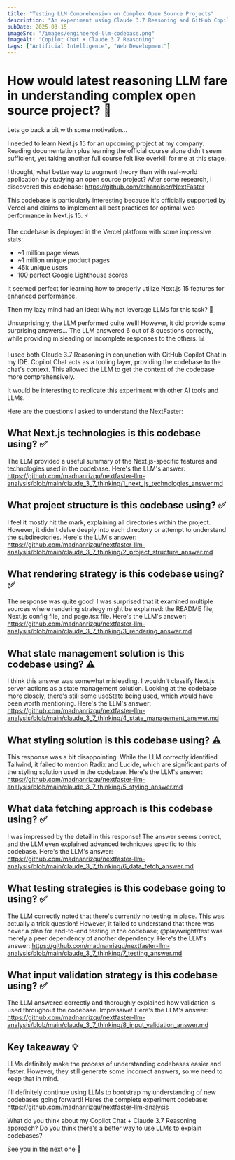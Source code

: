 ```yaml
---
title: "Testing LLM Comprehension on Complex Open Source Projects"
description: "An experiment using Claude 3.7 Reasoning and GitHub Copilot Chat to understand the NextFaster open source project."
pubDate: 2025-03-15
imageSrc: "/images/engineered-llm-codebase.png"
imageAlt: "Copilot Chat + Claude 3.7 Reasoning"
tags: ["Artificial Intelligence", "Web Development"]
---
```



# How would latest reasoning LLM fare in understanding complex open source project? 🤔

Lets go back a bit with some motivation...

I needed to learn Next.js 15 for an upcoming project at my company. Reading documentation plus learning the official course alone didn't seem sufficient, yet taking another full course felt like overkill for me at this stage.

I thought, what better way to augment theory than with real-world application by studying an open source project? After some research, I discovered this codebase: https://github.com/ethanniser/NextFaster

This codebase is particularly interesting because it's officially supported by Vercel and claims to implement all best practices for optimal web performance in Next.js 15. ⚡

The codebase is deployed in the Vercel platform with some impressive stats:
- ~1 million page views
- ~1 million unique product pages
- 45k unique users
- 100 perfect Google Lighthouse scores

It seemed perfect for learning how to properly utilize Next.js 15 features for enhanced performance.

Then my lazy mind had an idea: Why not leverage LLMs for this task? 🧪

Unsurprisingly, the LLM performed quite well! However, it did provide some surprising answers... The LLM answered 6 out of 8 questions correctly, while providing misleading or incomplete responses to the others. 📊

I used both Claude 3.7 Reasoning in conjunction with GitHub Copilot Chat in my IDE. Copilot Chat acts as a tooling layer, providing the codebase to the chat's context. This allowed the LLM to get the context of the codebase more comprehensively.

<MdImageContainer>
  <Picture
    src="https://dev-to-uploads.s3.amazonaws.com/uploads/articles/devs2g1wnwih6projh3d.png"
    alt="Copilot Chat + Claude 3.7 Reasoning"
    width="770"
    height="730"
  />
</MdImageContainer>

It would be interesting to replicate this experiment with other AI tools and LLMs.

Here are the questions I asked to understand the NextFaster:

## What Next.js technologies is this codebase using? ✅
The LLM provided a useful summary of the Next.js-specific features and technologies used in the codebase. Here's the LLM's answer: https://github.com/madnanrizqu/nextfaster-llm-analysis/blob/main/claude_3_7_thinking/1_next_js_technologies_answer.md

## What project structure is this codebase using? ✅
I feel it mostly hit the mark, explaining all directories within the project. However, it didn't delve deeply into each directory or attempt to understand the subdirectories. Here's the LLM's answer: https://github.com/madnanrizqu/nextfaster-llm-analysis/blob/main/claude_3_7_thinking/2_project_structure_answer.md

## What rendering strategy is this codebase using? ✅
The response was quite good! I was surprised that it examined multiple sources where rendering strategy might be explained: the README file, Next.js config file, and page.tsx file. Here's the LLM's answer: https://github.com/madnanrizqu/nextfaster-llm-analysis/blob/main/claude_3_7_thinking/3_rendering_answer.md

## What state management solution is this codebase using? ⚠️
I think this answer was somewhat misleading. I wouldn't classify Next.js server actions as a state management solution. Looking at the codebase more closely, there's still some useState being used, which would have been worth mentioning. Here's the LLM's answer: https://github.com/madnanrizqu/nextfaster-llm-analysis/blob/main/claude_3_7_thinking/4_state_management_answer.md

## What styling solution is this codebase using? ⚠️
This response was a bit disappointing. While the LLM correctly identified Tailwind, it failed to mention Radix and Lucide, which are significant parts of the styling solution used in the codebase. Here's the LLM's answer: https://github.com/madnanrizqu/nextfaster-llm-analysis/blob/main/claude_3_7_thinking/5_styling_answer.md

## What data fetching approach is this codebase using? ✅
I was impressed by the detail in this response! The answer seems correct, and the LLM even explained advanced techniques specific to this codebase. Here's the LLM's answer: https://github.com/madnanrizqu/nextfaster-llm-analysis/blob/main/claude_3_7_thinking/6_data_fetch_answer.md

## What testing strategies is this codebase going to using? ✅
The LLM correctly noted that there's currently no testing in place. This was actually a trick question! However, it failed to understand that there was never a plan for end-to-end testing in the codebase; @playwright/test was merely a peer dependency of another dependency. Here's the LLM's answer: https://github.com/madnanrizqu/nextfaster-llm-analysis/blob/main/claude_3_7_thinking/7_testing_answer.md

## What input validation strategy is this codebase using? ✅
The LLM answered correctly and thoroughly explained how validation is used throughout the codebase. Impressive! Here's the LLM's answer: https://github.com/madnanrizqu/nextfaster-llm-analysis/blob/main/claude_3_7_thinking/8_input_validation_answer.md

## Key takeaway 💡
LLMs definitely make the process of understanding codebases easier and faster. However, they still generate some incorrect answers, so we need to keep that in mind.

I'll definitely continue using LLMs to bootstrap my understanding of new codebases going forward! Heres the complete experiment codebase: https://github.com/madnanrizqu/nextfaster-llm-analysis

What do you think about my Copilot Chat + Claude 3.7 Reasoning approach? Do you think there's a better way to use LLMs to explain codebases?

See you in the next one 👋
